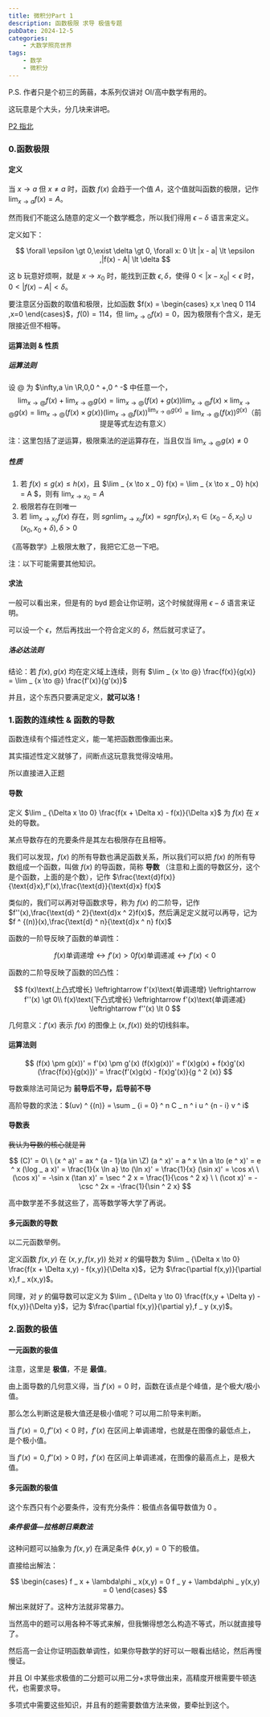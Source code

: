 ```yaml
---
title: 微积分Part 1
description: 函数极限 求导 极值专题
pubDate: 2024-12-5
categories:
    - 大数学照亮世界
tags:
    - 数学
    - 微积分
---
```


P.S. 作者只是个初三的蒟蒻，本系列仅讲对 OI/高中数学有用的。

这玩意是个大头，分几块来讲吧。

[P2 指北](/blog/%E5%BE%AE%E7%A7%AF%E5%88%86%E5%88%9D%E6%AD%A5p2/)

### 0.函数极限

#### 定义
当 $x \to a$ 但 $x \neq a$ 时，函数 $f(x)$ 会趋于一个值 $A$，这个值就叫函数的极限，记作 $\lim _ {x \to a} f(x) = A$。

然而我们不能这么随意的定义一个数学概念，所以我们得用 $\epsilon-\delta$ 语言来定义。

定义如下：

$$
\forall \epsilon \gt 0,\exist \delta \gt 0, \forall x: 0 \lt |x - a| \lt \epsilon ,|f(x) - A| \lt \delta
$$

这 b 玩意好烦啊，就是 $x \to x _ 0$ 时，能找到正数 $\epsilon,\delta$，使得 $0 \lt |x - x _ 0| \lt \epsilon$ 时，$0 \lt |f(x) - A| \lt \delta$。

要注意区分函数的取值和极限，比如函数 $f(x) = \begin{cases} x,x \neq 0 114 ,x=0 \end{cases}$，$f(0) = 114$，但 $\lim _ {x \to 0} f(x) = 0$，因为极限有个含义，是无限接近但不相等。

#### 运算法则 & 性质

##### 运算法则

设 $@$ 为 $\infty,a \in \R,0,0 ^ +,0 ^ -$ 中任意一个，
$$
\lim _ {x \to @} f(x) + \lim _ {x \to @} g(x) = \lim _ {x \to @} (f(x) + g(x)) 
\lim _ {x \to @} f(x) \times \lim _ {x \to @} g(x) = \lim _ {x \to @} (f(x) \times g(x)) 
(\lim _ {x \to @} f(x)) ^ {\lim _ {x \to @} g(x)} = \lim _ {x \to @} (f(x)) ^ {g(x)} \text{（前提是等式左边有意义）}
$$

注：这里包括了逆运算，极限乘法的逆运算存在，当且仅当 $\lim _ {x \to @} g(x) \neq 0$

##### 性质

1. 若 $f(x) \le g(x) \le h(x)$，且 $\lim _ {x \to x _ 0} f(x) = \lim _ {x \to x _ 0} h(x) = A $，则有 $\lim _ {x \to x _ 0} = A$
2. 极限若存在则唯一
3. 若 $\lim _ {x \to x _ 0} f(x)$ 存在，则 $sgn \lim _ {x \to x _ 0} f(x) = sgn f(x _ 1),x _ 1 \in (x _ 0 - \delta,x _ 0) \cup (x _ 0,x _ 0 + \delta),\delta \gt 0$

《高等数学》上极限太散了，我把它汇总一下吧。

注：以下可能需要其他知识。

#### 求法

一般可以看出来，但是有的 byd 题会让你证明，这个时候就得用 $\epsilon-\delta$ 语言来证明。

可以设一个 $\epsilon$，然后再找出一个符合定义的 $\delta$，然后就可求证了。

##### 洛必达法则

结论：若 $f(x),g(x)$ 均在定义域上连续，则有 $\lim _ {x \to @} \frac{f(x)}{g(x)} = \lim _ {x \to @} \frac{f'(x)}{g'(x)}$

并且，这个东西只要满足定义，**就可以洛！**

### 1.函数的连续性 & 函数的导数

函数连续有个描述性定义，能一笔把函数图像画出来。

其实描述性定义就够了，间断点这玩意我觉得没啥用。

所以直接进入正题

#### 导数

定义 $\lim _ {\Delta x \to 0} \frac{f(x + \Delta x) - f(x)}{\Delta x}$ 为 $f(x)$ 在 $x$ 处的导数。

某点导数存在的充要条件是其左右极限存在且相等。

我们可以发现，$f(x)$ 的所有导数也满足函数关系，所以我们可以把 $f(x)$ 的所有导数组成一个函数，叫做 $f(x)$ 的导函数，简称 **导数** （注意和上面的导数区分，这个是个函数，上面的是个数），记作 $\frac{\text{d}f(x)}{\text{d}x},f'(x),\frac{\text{d}}{\text{d}x} f(x)$

类似的，我们可以再对导函数求导，称为 $f(x)$ 的二阶导，记作 $f''(x),\frac{\text{d} ^ 2}{\text{d}x ^ 2}f(x)$，然后满足定义就可以再导，记为 $f ^ {(n)}(x),\frac{\text{d} ^ n}{\text{d}x ^ n} f(x)$

函数的一阶导反映了函数的单调性：

$$
f(x)\text{单调递增} \leftrightarrow f'(x) \gt 0
f(x)\text{单调递减} \leftrightarrow f'(x) \lt 0
$$

函数的二阶导反映了函数的凹凸性：

$$
f(x)\text{上凸式增长} \leftrightarrow f'(x)\text{单调递增} \leftrightarrow f''(x) \gt 0\\
f(x)\text{下凸式增长} \leftrightarrow f'(x)\text{单调递减} \leftrightarrow f''(x) \lt 0
$$

几何意义：$f'(x)$ 表示 $f(x)$ 的图像上 $(x,f(x))$ 处的切线斜率。

#### 运算法则

$$
(f(x) \pm g(x))' = f'(x) \pm g'(x)
(f(x)g(x))' = f'(x)g(x) + f(x)g'(x)
(\frac{f(x)}{g(x)})' = \frac{f'(x)g(x) - f(x)g'(x)}{g ^ 2 (x)}
$$

导数乘除法可简记为 **前导后不导，后导前不导**

高阶导数的求法：$(uv) ^ {(n)} = \sum _ {i = 0} ^ n C _ n ^ i u ^ {n - i} v ^ i$
#### 导数表

~~我认为导数的核心就是背~~

$$
(C)' = 0\ \ (x ^ a)' = ax ^ {a - 1}(a \in \Z)
(a ^ x)' = a ^ x \ln a \to (e ^ x)' = e ^ x
(\log _ a x)' = \frac{1}{x \ln a} \to (\ln x)' = \frac{1}{x}
(\sin x)' = \cos x\ \ (\cos x)' = -\sin x
(\tan x)' = \sec ^ 2 x = \frac{1}{\cos ^ 2 x} \ \ (\cot x)' = -\csc ^ 2x = -\frac{1}{\sin ^ 2 x}
$$

高中数学差不多就这些了，高等数学等大学了再说。

#### 多元函数的导数

以二元函数举例。

定义函数 $f(x,y)$ 在 $(x,y,f(x,y))$ 处对 $x$ 的偏导数为 $\lim _ {\Delta x \to 0} \frac{f(x + \Delta x,y) - f(x,y)}{\Delta x}$，记为 $\frac{\partial f(x,y)}{\partial x},f _ x(x,y)$。

同理，对 $y$ 的偏导数可以定义为 $\lim _ {\Delta y \to 0} \frac{f(x,y + \Delta y) - f(x,y)}{\Delta y}$，记为 $\frac{\partial f(x,y)}{\partial y},f _ y (x,y)$。

### 2.函数的极值

#### 一元函数的极值
注意，这里是 **极值**，不是 **最值**。

由上面导数的几何意义得，当 $f'(x) = 0$ 时，函数在该点是个峰值，是个极大/极小值。

那么怎么判断这是极大值还是极小值呢？可以用二阶导来判断。

当 $f'(x) = 0,f''(x) \lt 0$ 时，$f'(x)$ 在区间上单调递增，也就是在图像的最低点上，是个极小值。

当 $f'(x) = 0,f''(x) \gt 0$ 时，$f'(x)$ 在区间上单调递减，在图像的最高点上，是极大值。

#### 多元函数的极值

这个东西只有个必要条件，没有充分条件：极值点各偏导数值为 $0$ 。

##### 条件极值—拉格朗日乘数法

这种问题可以抽象为 $f(x,y)$ 在满足条件 $\phi(x,y) = 0$ 下的极值。

直接给出解法：

$$
\begin{cases} f _ x + \lambda\phi _ x(x,y) = 0 f _ y + \lambda\phi _ y(x,y) = 0 \end{cases}
$$

解出来就好了。这种方法就非常暴力。

当然高中的题可以用各种不等式来解，但我懒得想怎么构造不等式，所以就直接导了。

然后高一会让你证明函数单调性，如果你导数学的好可以一眼看出结论，然后再慢慢证。

并且 OI 中某些求极值的二分题可以用二分+求导做出来，高精度开根需要牛顿迭代，也需要求导。

多项式中需要这些知识，并且有的题需要数值方法来做，要牵扯到这个。